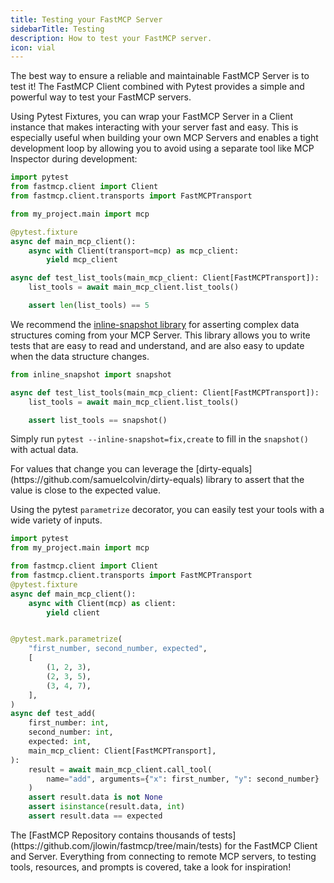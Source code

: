 ```yaml
---
title: Testing your FastMCP Server
sidebarTitle: Testing
description: How to test your FastMCP server.
icon: vial
---
```


The best way to ensure a reliable and maintainable FastMCP Server is to test it! The FastMCP Client combined with Pytest provides a simple and powerful way to test your FastMCP servers. 

Using Pytest Fixtures, you can wrap your FastMCP Server in a Client instance that makes interacting with your server fast and easy. This is especially useful when building your own MCP Servers and enables a tight development loop by allowing you to avoid using a separate tool like MCP Inspector during development:

```python
import pytest
from fastmcp.client import Client
from fastmcp.client.transports import FastMCPTransport

from my_project.main import mcp

@pytest.fixture
async def main_mcp_client():
    async with Client(transport=mcp) as mcp_client:
        yield mcp_client

async def test_list_tools(main_mcp_client: Client[FastMCPTransport]):
    list_tools = await main_mcp_client.list_tools()

    assert len(list_tools) == 5
```

We recommend the [inline-snapshot library](https://github.com/15r10nk/inline-snapshot) for asserting complex data structures coming from your MCP Server. This library allows you to write tests that are easy to read and understand, and are also easy to update when the data structure changes. 

```python
from inline_snapshot import snapshot

async def test_list_tools(main_mcp_client: Client[FastMCPTransport]):
    list_tools = await main_mcp_client.list_tools()

    assert list_tools == snapshot()
```

Simply run `pytest --inline-snapshot=fix,create` to fill in the `snapshot()` with actual data.

<Tip>
For values that change you can leverage the [dirty-equals](https://github.com/samuelcolvin/dirty-equals) library to assert that the value is close to the expected value.
</Tip>

Using the pytest `parametrize` decorator, you can easily test your tools with a wide variety of inputs.

```python
import pytest
from my_project.main import mcp

from fastmcp.client import Client
from fastmcp.client.transports import FastMCPTransport
@pytest.fixture
async def main_mcp_client():
    async with Client(mcp) as client:
        yield client


@pytest.mark.parametrize(
    "first_number, second_number, expected",
    [
        (1, 2, 3),
        (2, 3, 5),
        (3, 4, 7),
    ],
)
async def test_add(
    first_number: int,
    second_number: int,
    expected: int,
    main_mcp_client: Client[FastMCPTransport],
):
    result = await main_mcp_client.call_tool(
        name="add", arguments={"x": first_number, "y": second_number}
    )
    assert result.data is not None
    assert isinstance(result.data, int)
    assert result.data == expected
```

<Tip>
The [FastMCP Repository contains thousands of tests](https://github.com/jlowin/fastmcp/tree/main/tests) for the FastMCP Client and Server. Everything from connecting to remote MCP servers, to testing tools, resources, and prompts is covered, take a look for inspiration!
</Tip>
